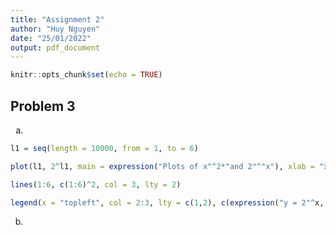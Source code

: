 ---
title: "Assignment 2"
author: "Huy Nguyen"
date: "25/01/2022"
output: pdf_document
---

```{r setup, include=FALSE}
knitr::opts_chunk$set(echo = TRUE)
```

## Problem 3

a)

``` {r, echo = FALSE}

l1 = seq(length = 10000, from = 1, to = 6)

plot(l1, 2^l1, main = expression("Plots of x"^2*"and 2"^"x"), xlab = "x", ylab = "y", col = 2, lwd = 2, lty = 1, type = "l")

lines(1:6, c(1:6)^2, col = 3, lty = 2)

legend(x = "topleft", col = 2:3, lty = c(1,2), c(expression("y = 2"^x, "y = x"^2)))


```

b)

